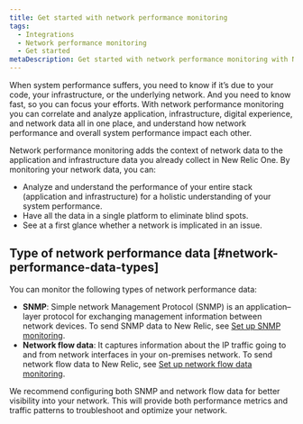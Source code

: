 ```yaml
---
title: Get started with network performance monitoring
tags:
  - Integrations
  - Network performance monitoring
  - Get started
metaDescription: Get started with network performance monitoring with New Relic's Kentik integration.
---
```


When system performance suffers, you need to know if it’s due to your code, your infrastructure, or the underlying network. And you need to know fast, so you can focus your efforts. With network performance monitoring you can correlate and analyze application, infrastructure, digital experience, and network data all in one place, and understand how network performance and overall system performance impact each other.

Network performance monitoring adds the context of network data to the application and infrastructure data you already collect in New Relic One. By monitoring your network data, you can:
- Analyze and understand the performance of your entire stack (application and infrastructure) for a holistic understanding of your system performance.
- Have all the data in a single platform to eliminate blind spots.
- See at a first glance whether a network is implicated in an issue.

## Type of network performance data [#network-performance-data-types]

You can monitor the following types of network performance data:

- **SNMP**: Simple network Management Protocol (SNMP) is an application–layer protocol for exchanging management information between network devices. To send SNMP data to New Relic, see [Set up SNMP monitoring](/docs/network-performance-monitoring/setup-performance-monitoring/snmp-performance-monitoring).
- **Network flow data**: It captures information about the IP traffic going to and from network interfaces in your on-premises network. To send network flow data to New Relic, see [Set up network flow data monitoring](/docs/network-performance-monitoring/setup-performance-monitoring/network-flow-monitoring).

<Callout variant="important">
We recommend configuring both SNMP and network flow data for better visibility into your network. This will provide both performance metrics and traffic patterns to troubleshoot and optimize your network.
</Callout>